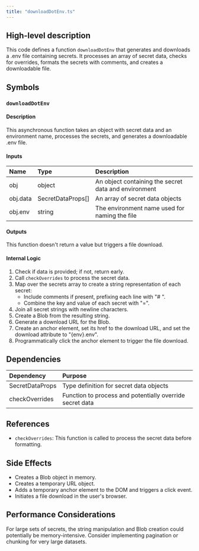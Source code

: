 ```yaml
---
title: "downloadDotEnv.ts"
---
```


## High-level description
This code defines a function `downloadDotEnv` that generates and downloads a .env file containing secrets. It processes an array of secret data, checks for overrides, formats the secrets with comments, and creates a downloadable file.

## Symbols

### `downloadDotEnv`
#### Description
This asynchronous function takes an object with secret data and an environment name, processes the secrets, and generates a downloadable .env file.

#### Inputs
| Name | Type | Description |
|:-----|:-----|:------------|
| obj | object | An object containing the secret data and environment |
| obj.data | SecretDataProps[] | An array of secret data objects |
| obj.env | string | The environment name used for naming the file |

#### Outputs
This function doesn't return a value but triggers a file download.

#### Internal Logic
1. Check if data is provided; if not, return early.
2. Call `checkOverrides` to process the secret data.
3. Map over the secrets array to create a string representation of each secret:
   - Include comments if present, prefixing each line with "# ".
   - Combine the key and value of each secret with "=".
4. Join all secret strings with newline characters.
5. Create a Blob from the resulting string.
6. Generate a download URL for the Blob.
7. Create an anchor element, set its href to the download URL, and set the download attribute to "{env}.env".
8. Programmatically click the anchor element to trigger the file download.

## Dependencies
| Dependency | Purpose |
|:-----------|:--------|
| SecretDataProps | Type definition for secret data objects |
| checkOverrides | Function to process and potentially override secret data |

## References
- `checkOverrides`: This function is called to process the secret data before formatting.

## Side Effects
- Creates a Blob object in memory.
- Creates a temporary URL object.
- Adds a temporary anchor element to the DOM and triggers a click event.
- Initiates a file download in the user's browser.

## Performance Considerations
For large sets of secrets, the string manipulation and Blob creation could potentially be memory-intensive. Consider implementing pagination or chunking for very large datasets.